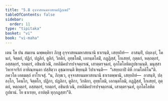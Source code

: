 ```yaml
---
title: "5.8 อุจฺจาสยนมหาสยนปฏิกฺเขป"
tableOfContents: false
sidebar:
  order: 11
type: "tipitaka"
basket: "vi"
book: "vi-maha"
---
```



<DynamicBreadcrumb />

<Division number="254" book="vi-maha">

<Paragraph number="1168" book="vi-maha">
เตน โข ปน สมเยน ฉพฺพคฺคิยา ภิกฺขู อุจฺจาสยนมหาสยนานิ ธาเรนฺติ, เสยฺยถิทํ—  อาสนฺทิํ, ปลฺลงฺกํ, โคนกํ, จิตฺตกํ, ปฏิกํ, ปฏลิกํ, ตูลิกํ, วิกติกํ, อุทฺธโลมิํ, เอกนฺตโลมิํ, กฏฺฏิสฺสํ, โกเสยฺยํ, กุตฺตกํ, หตฺถตฺถรํ, อสฺสตฺถรํ, รถตฺถรํ, อชินปเวณิํ, กทลิมิคปวรปจฺจตฺถรณํ, เสาตฺตรจฺฉทํ, อุภโตโลหิตกูปธานนฺติ. มนุสฺสา วิหารจาริกํ อาหิณฺฑนฺตา ปสฺสิตฺวา อุชฺฌายนฺติ ขิยฺยนฺติ วิปาเจนฺติ—  “เสยฺยถาปิ คิหี กามโภคิโน”ติ. ภควโต เอตมตฺถํ อาโรเจสุํ. “น, ภิกฺขเว, อุจฺจาสยนมหาสยนานิ ธาเรตพฺพานิ, เสยฺยถิทํ—  อาสนฺทิ, ปลฺลงฺโก, โคนโก, จิตฺตโก, ปฏิกา, ปฏลิกา, ตูลิกา, วิกติกา, อุทฺธโลมิ, เอกนฺตโลมิ, กฏฺฏิสฺสํ, โกเสยฺยํ, กุตฺตกํ, หตฺถตฺถรํ, อสฺสตฺถรํ, รถตฺถรํ, อชินปเวณิ, กทลิมิคปวรปจฺจตฺถรณํ, เสาตฺตรจฺฉทํ, อุภโตโลหิตกูปธานํ. โย ธาเรยฺย, อาปตฺติ ทุกฺกฏสฺสา”ติ.
</Paragraph>
</Division>